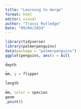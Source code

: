 ```yaml
---
title: "Learning to merge"
format: html
editor: visual
author: "Travis Rutledge"
Date: "09/04/2024"
---
```


```r
library(tidyverse)
library(palmerpenguins)
data(package = "palmerpenguins")
ggplot(penguins, aes(x = bill
_
depth
_
mm, y = flipper
_
length
_
mm, color = species
geom
_point()
```
